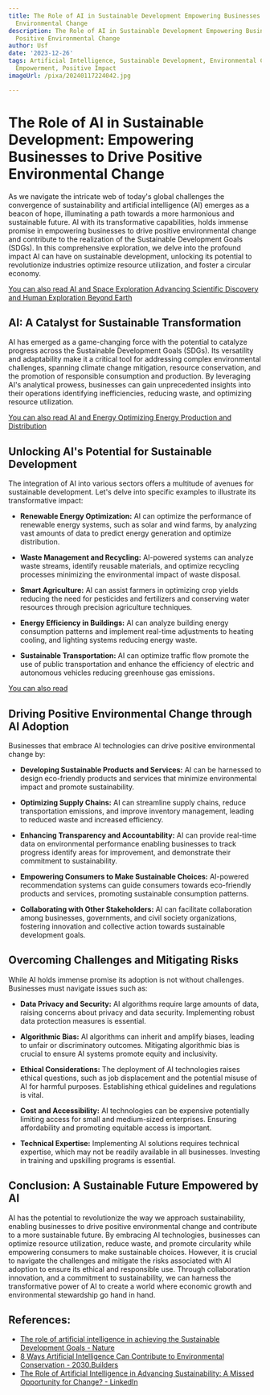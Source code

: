 ```yaml
---
title: The Role of AI in Sustainable Development Empowering Businesses to Drive Positive
  Environmental Change
description: The Role of AI in Sustainable Development Empowering Businesses to Drive
  Positive Environmental Change
author: Usf
date: '2023-12-26'
tags: Artificial Intelligence, Sustainable Development, Environmental Change, Business,
  Empowerment, Positive Impact
imageUrl: /pixa/20240117224042.jpg

---
```

# The Role of  AI  in Sustainable Development: Empowering Businesses to Drive Positive Environmental Change

As we navigate the intricate  web of  today's global challenges the convergence of sustainability and artificial intelligence  (AI) emerges as a beacon of hope, illuminating a path towards a more harmonious and  sustainable future.  AI with its transformative capabilities, holds immense promise in empowering businesses to drive positive environmental change and contribute to the realization  of the Sustainable Development Goals (SDGs). In this comprehensive exploration, we delve into the  profound impact AI can have on sustainable development, unlocking its potential to  revolutionize industries optimize resource utilization, and foster a  circular economy.

[You can also read AI and Space Exploration Advancing Scientific Discovery and Human Exploration Beyond Earth](AI%20and%20Space%20Exploration%20Advancing%20Scientific%20Discovery%20and%20Human%20Exploration%20Beyond%20Earth)


## AI: A Catalyst for Sustainable Transformation

AI has emerged as a game-changing force with the  potential to catalyze progress across the Sustainable Development Goals (SDGs).  Its versatility and adaptability make it  a critical tool for addressing complex environmental challenges, spanning climate change mitigation, resource conservation, and the promotion of responsible consumption and production. By leveraging AI's analytical  prowess, businesses can gain unprecedented insights into  their operations identifying inefficiencies,  reducing waste, and optimizing resource utilization.

[You can also read AI and Energy Optimizing Energy Production and Distribution](AI%20and%20Energy%20Optimizing%20Energy%20Production%20and%20Distribution)


## Unlocking AI's Potential for Sustainable Development

The integration of AI  into various sectors offers a multitude of avenues for sustainable  development.  Let's delve into specific examples to  illustrate its transformative impact:

- **Renewable Energy Optimization:** AI can optimize the performance of renewable energy systems, such as solar and wind farms, by analyzing vast  amounts of data to predict energy generation and optimize distribution.


- **Waste Management and Recycling:** AI-powered systems can analyze waste streams, identify  reusable materials, and optimize recycling processes minimizing the environmental impact of waste disposal.


-  **Smart Agriculture:** AI can assist farmers in optimizing crop yields reducing the need for pesticides and fertilizers and conserving water resources through precision  agriculture techniques.


- **Energy Efficiency  in Buildings:** AI  can analyze building energy consumption patterns and implement real-time adjustments to heating cooling,  and lighting systems reducing energy waste.


- **Sustainable  Transportation:** AI can optimize traffic flow promote the use of public  transportation and enhance the efficiency of electric and autonomous vehicles reducing greenhouse gas emissions.

[You can  also read  ]()


## Driving Positive Environmental  Change through AI Adoption

Businesses that embrace AI  technologies can drive positive  environmental change by:

-  **Developing  Sustainable Products and Services:** AI can be harnessed to design eco-friendly products and  services that minimize  environmental impact and promote sustainability.


- **Optimizing Supply  Chains:** AI can streamline supply chains, reduce transportation  emissions, and  improve inventory management, leading to reduced  waste and  increased efficiency.


- **Enhancing Transparency and Accountability:** AI can provide real-time data  on environmental performance enabling businesses to track progress identify areas for improvement, and demonstrate  their commitment to sustainability.


- **Empowering Consumers to Make Sustainable Choices:** AI-powered recommendation systems can guide consumers towards eco-friendly products and services, promoting sustainable consumption patterns.


- **Collaborating with Other Stakeholders:** AI can facilitate collaboration among businesses, governments, and civil society organizations, fostering innovation and collective action towards  sustainable development goals.

## Overcoming Challenges and  Mitigating Risks

While AI holds immense  promise its adoption is  not without challenges. Businesses must navigate issues  such  as:

- **Data Privacy and Security:** AI  algorithms  require large amounts of data, raising concerns about privacy and data security. Implementing  robust data protection measures is essential.


- **Algorithmic  Bias:** AI algorithms can inherit and amplify biases, leading to unfair or discriminatory outcomes. Mitigating algorithmic bias is crucial to ensure AI systems promote equity and inclusivity.


- **Ethical Considerations:** The deployment of AI technologies  raises ethical questions,  such  as job displacement and the potential misuse of AI for harmful purposes. Establishing ethical guidelines  and regulations is vital.


-  **Cost and Accessibility:** AI technologies can be  expensive potentially limiting access for small and medium-sized enterprises. Ensuring affordability and promoting equitable access is important.


- **Technical Expertise:** Implementing AI solutions requires technical  expertise, which may  not be readily available in all  businesses. Investing in training and upskilling programs is essential.

## Conclusion: A Sustainable  Future Empowered by AI

AI has  the potential to revolutionize the way we approach  sustainability,  enabling businesses to drive positive environmental change and contribute to a more sustainable future. By embracing AI technologies, businesses can optimize resource utilization, reduce waste, and promote circularity  while empowering consumers to make sustainable  choices. However, it is crucial to navigate the challenges and mitigate the risks associated with AI adoption to ensure its ethical and responsible use. Through collaboration innovation, and a commitment to  sustainability, we can  harness the transformative  power of AI to create a world  where economic growth and environmental stewardship go hand in hand.

## References:
- [The role of artificial intelligence in achieving the Sustainable Development Goals - Nature](https://www.nature.com/articles/s41467-019-14108-y)
- [8 Ways Artificial Intelligence Can Contribute to Environmental Conservation - 2030.Builders](https://2030.builders/8-ways-ai-can-contribute-to-environmental-conservation/)
- [The Role of Artificial Intelligence in Advancing Sustainability: A Missed Opportunity for Change? - LinkedIn](https://www.linkedin.com/pulse/role-artificial-intelligence-advancing-sustainability-c-l-abor-jr)

